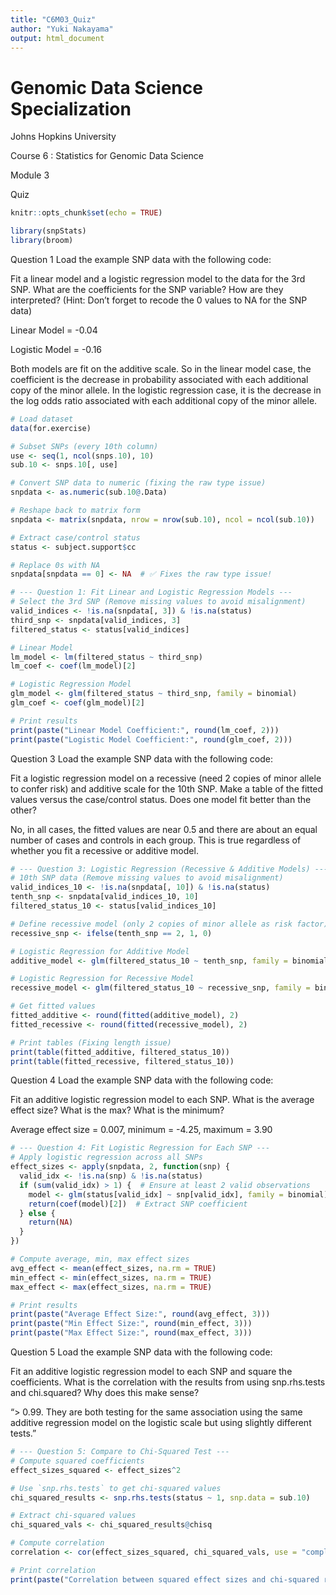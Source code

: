 ---
title: "C6M03_Quiz"
author: "Yuki Nakayama"
output: html_document
---

# Genomic Data Science Specialization

Johns Hopkins University

Course 6 : Statistics for Genomic Data Science

Module 3

Quiz

```{r setup, include=FALSE}
knitr::opts_chunk$set(echo = TRUE)
```

```{r load}
library(snpStats)
library(broom)
```

Question 1 Load the example SNP data with the following code:

Fit a linear model and a logistic regression model to the data for the 3rd SNP. What are the coefficients for the SNP variable? How are they interpreted? (Hint: Don't forget to recode the 0 values to NA for the SNP data)


Linear Model = -0.04

Logistic Model = -0.16

Both models are fit on the additive scale. So in the linear model case, the coefficient is the decrease in probability associated with each additional copy of the minor allele. In the logistic regression case, it is the decrease in the log odds ratio associated with each additional copy of the minor allele. 


```{r Q1}
# Load dataset
data(for.exercise)

# Subset SNPs (every 10th column)
use <- seq(1, ncol(snps.10), 10)
sub.10 <- snps.10[, use]

# Convert SNP data to numeric (fixing the raw type issue)
snpdata <- as.numeric(sub.10@.Data)

# Reshape back to matrix form
snpdata <- matrix(snpdata, nrow = nrow(sub.10), ncol = ncol(sub.10))

# Extract case/control status
status <- subject.support$cc

# Replace 0s with NA
snpdata[snpdata == 0] <- NA  # ✅ Fixes the raw type issue!

# --- Question 1: Fit Linear and Logistic Regression Models ---
# Select the 3rd SNP (Remove missing values to avoid misalignment)
valid_indices <- !is.na(snpdata[, 3]) & !is.na(status)
third_snp <- snpdata[valid_indices, 3]
filtered_status <- status[valid_indices]

# Linear Model
lm_model <- lm(filtered_status ~ third_snp)
lm_coef <- coef(lm_model)[2]

# Logistic Regression Model
glm_model <- glm(filtered_status ~ third_snp, family = binomial)
glm_coef <- coef(glm_model)[2]

# Print results
print(paste("Linear Model Coefficient:", round(lm_coef, 2)))
print(paste("Logistic Model Coefficient:", round(glm_coef, 2)))
```

Question 3 Load the example SNP data with the following code:

Fit a logistic regression model on a recessive (need 2 copies of minor allele to confer risk) and additive scale for the 10th SNP. Make a table of the fitted values versus the case/control status. Does one model fit better than the other?

No, in all cases, the fitted values are near 0.5 and there are about an equal number of cases and controls in each group. This is true regardless of whether you fit a recessive or additive model. 

```{r Q3}
# --- Question 3: Logistic Regression (Recessive & Additive Models) ---
# 10th SNP data (Remove missing values to avoid misalignment)
valid_indices_10 <- !is.na(snpdata[, 10]) & !is.na(status)
tenth_snp <- snpdata[valid_indices_10, 10]
filtered_status_10 <- status[valid_indices_10]

# Define recessive model (only 2 copies of minor allele as risk factor)
recessive_snp <- ifelse(tenth_snp == 2, 1, 0)

# Logistic Regression for Additive Model
additive_model <- glm(filtered_status_10 ~ tenth_snp, family = binomial)

# Logistic Regression for Recessive Model
recessive_model <- glm(filtered_status_10 ~ recessive_snp, family = binomial)

# Get fitted values
fitted_additive <- round(fitted(additive_model), 2)
fitted_recessive <- round(fitted(recessive_model), 2)

# Print tables (Fixing length issue)
print(table(fitted_additive, filtered_status_10))
print(table(fitted_recessive, filtered_status_10))
```

Question 4 Load the example SNP data with the following code:

Fit an additive logistic regression model to each SNP. What is the average effect size? What is the max? What is the minimum?

Average effect size =  0.007, minimum = -4.25, maximum = 3.90

```{r Q4}
# --- Question 4: Fit Logistic Regression for Each SNP ---
# Apply logistic regression across all SNPs
effect_sizes <- apply(snpdata, 2, function(snp) {
  valid_idx <- !is.na(snp) & !is.na(status)
  if (sum(valid_idx) > 1) {  # Ensure at least 2 valid observations
    model <- glm(status[valid_idx] ~ snp[valid_idx], family = binomial)
    return(coef(model)[2])  # Extract SNP coefficient
  } else {
    return(NA)
  }
})

# Compute average, min, max effect sizes
avg_effect <- mean(effect_sizes, na.rm = TRUE)
min_effect <- min(effect_sizes, na.rm = TRUE)
max_effect <- max(effect_sizes, na.rm = TRUE)

# Print results
print(paste("Average Effect Size:", round(avg_effect, 3)))
print(paste("Min Effect Size:", round(min_effect, 3)))
print(paste("Max Effect Size:", round(max_effect, 3)))
```

Question 5 Load the example SNP data with the following code:

Fit an additive logistic regression model to each SNP and square the coefficients. What is the correlation with the results from using snp.rhs.tests and chi.squared? Why does this make sense?

"> 0.99. They are both testing for the same association using the same additive regression model on the logistic scale but using slightly different tests. "

```{r Q5}
# --- Question 5: Compare to Chi-Squared Test ---
# Compute squared coefficients
effect_sizes_squared <- effect_sizes^2

# Use `snp.rhs.tests` to get chi-squared values
chi_squared_results <- snp.rhs.tests(status ~ 1, snp.data = sub.10)

# Extract chi-squared values
chi_squared_vals <- chi_squared_results@chisq

# Compute correlation
correlation <- cor(effect_sizes_squared, chi_squared_vals, use = "complete.obs")

# Print correlation
print(paste("Correlation between squared effect sizes and chi-squared results:", round(correlation, 2)))
```
